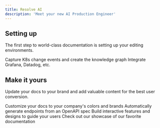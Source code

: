 ```yaml
---
title: Resolve AI
description: 'Meet your new AI Production Engineer'
---
```


## Setting up

The first step to world-class documentation is setting up your editing environments.

<CardGroup cols={2}>
  <Card
    title="Deploy the Resolve satellite"
    icon="container-storage"
    color="#222222"
    href="/satellite-installation"
  >
    Capture K8s change events and create the knowledge graph
  </Card>
  <Card
    title="Add your Observability Tool"
    icon="image"
    href="/getting-started/o11y-tool"
  >
    Integrate Grafana, Datadog, etc.
  </Card>
</CardGroup>

## Make it yours

Update your docs to your brand and add valuable content for the best user conversion.

<CardGroup cols={2}>
  <Card
    title="Customize Style"
    icon="palette"
    href="https://mintlify.com/docs/settings/global"
  >
    Customize your docs to your company's colors and brands
  </Card>
  <Card
    title="Reference APIs"
    icon="code"
    href="https://mintlify.com/docs/api-playground/openapi"
  >
    Automatically generate endpoints from an OpenAPI spec
  </Card>
  <Card
    title="Add Components"
    icon="screwdriver-wrench"
    href="https://mintlify.com/docs/components/accordion"
  >
    Build interactive features and designs to guide your users
  </Card>
  <Card
    title="Get Inspiration"
    icon="stars"
    href="https://mintlify.com/customers"
  >
    Check out our showcase of our favorite documentation
  </Card>
</CardGroup>
